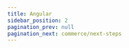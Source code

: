 ```yaml
---
title: Angular
sidebar_position: 2
pagination_prev: null
pagination_next: commerce/next-steps
---
```



<Quickstart product="Voice Conference" />

<head>
  <title>Angular Guide</title>
  <meta
    name="description"
    content="Explore the setup of the Voice Conference client in Angular with Dyte. Follow our guide for effective Angular client setup."
  />
</head>
